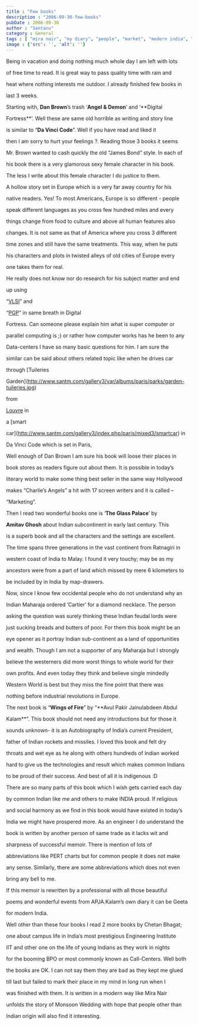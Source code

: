 ```yaml
---
title : "Few books"
description : "2006-09-30-few-books"
pubDate : 2006-09-30
author : "Santanu"
category : General
tags : [ "mira nair", "my diary", "people", "market", "modern india", "a. p. j. abdul kalam", "abdul kalam", "atm", "food", "reading", "writer", "drive", "car", "dan brown", "monsoon", "cart", "glass palace", "rain",]
image : {'src': '', 'alt': ''}
---
```



Being in vacation and doing nothing much whole day I am left with lots

of free time to read. It is great way to pass quality time with rain and

heat where nothing interests me outdoor. I already finished few books in

last 3 weeks.



Starting with, **Dan Brown**’s trash ‘**Angel & Demon**’ and ‘**Digital

Fortress**’. Well these are same old horrible as writing and story line

is similar to “**Da Vinci Code**”. Well if you have read and liked it

then I am sorry to hurt your feelings ?. Reading those 3 books it seems

Mr. Brown wanted to cash quickly the old “James Bond” style. In each of

his book there is a very glamorous sexy female character in his book.

The less I write about this female character I do justice to them.



A hollow story set in Europe which is a very far away country for his

native readers. Yes! To most Americans, Europe is so different - people

speak different languages as you cross few hundred miles and every

things change from food to culture and above all human features also

changes. It is not same as that of America where you cross 3 different

time zones and still have the same treatments. This way, when he puts

his characters and plots in twisted alleys of old cities of Europe every

one takes them for real.



He really does not know nor do research for his subject matter and end

up using

“[VLSI](http://en.wikipedia.org/wiki/Very-large-scale_integration)” and

“[PGP](http://en.wikipedia.org/wiki/PGP)” in same breath in Digital

Fortress. Can someone please explain him what is super computer or

parallel computing is ;) or rather how computer works has he been to any

Data-centers I have so many basic questions for him. I am sure the

similar can be said about others related topic like when he drives car

through [Tuileries

Garden](http://www.santm.com/gallery3/var/albums/paris/parks/garden-tuileries.jpg)

from

[Louvre](http://www.santm.com/gallery3/index.php/paris/museum/louvre) in

a [smart

car](http://www.santm.com/gallery3/index.php/paris/mixed3/smartcar) in

Da Vinci Code which is set in Paris,



Well enough of Dan Brown I am sure his book will loose their places in

book stores as readers figure out about them. It is possible in today’s

literary world to make some thing best seller in the same way Hollywood

makes “Charlie’s Angels” a hit with 17 screen writers and it is called –

“Marketing”.



Then I read two wonderful books one is ‘**The Glass Palace**’ by

**Amitav Ghosh** about Indian subcontinent in early last century. This

is a superb book and all the characters and the settings are excellent.

The time spans three generations in the vast continent from Ratnagiri in

western coast of India to Malay. I found it very touchy; may be as my

ancestors were from a part of land which missed by mere 6 kilometers to

be included by in India by map-drawers.



Now, since I know few occidental people who do not understand why an

Indian Maharaja ordered ‘Cartier’ for a diamond necklace. The person

asking the question was surely thinking these Indian feudal lords were

just sucking breads and butters of poor. For them this book might be an

eye opener as it portray Indian sub-continent as a land of opportunities

and wealth. Though I am not a supporter of any Maharaja but I strongly

believe the westerners did more worst things to whole world for their

own profits. And even today they think and believe single mindedly

Western World is best but they miss the fine point that there was

nothing before industrial revolutions in Europe.



The next book is “**Wings of Fire**” by “**Avul Pakir Jainulabdeen Abdul

Kalam**”. This book should not need any introductions but for those it

sounds unknown- it is an Autobiography of India’s current President,

father of Indian rockets and missiles. I loved this book and felt dry

throats and wet eye as he along with others hundreds of Indian worked

hard to give us the technologies and result which makes common Indians

to be proud of their success. And best of all it is indigenous :D



There are so many parts of this book which I wish gets carried each day

by common Indian like me and others to make INDIA proud. If religious

and social harmony as we find in this book would have existed in today’s

India we might have prospered more. As an engineer I do understand the

book is written by another person of same trade as it lacks wit and

sharpness of successful memoir. There is mention of lots of

abbreviations like PERT charts but for common people it does not make

any sense. Similarly, there are some abbreviations which does not even

bring any bell to me.



If this memoir is rewritten by a professional with all those beautiful

poems and wonderful events from APJA.Kalam’s own diary it can be Geeta

for modern India.



Well other than these four books I read 2 more books by Chetan Bhagat;

one about campus life in India’s most prestigious Engineering Institute

IIT and other one on the life of young Indians as they work in nights

for the booming BPO or most commonly known as Call-Centers. Well both

the books are OK. I can not say them they are bad as they kept me glued

till last but failed to mark their place in my mind in long run when I

was finished with them. It is written in a modern way like Mira Nair

unfolds the story of Monsoon Wedding with hope that people other than

Indian origin will also find it interesting.
